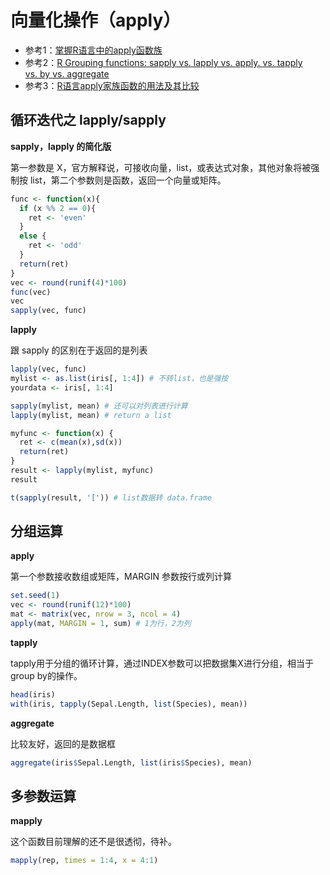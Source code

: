 # 向量化操作（apply）

- 参考1：[掌握R语言中的apply函数族](http://blog.fens.me/r-apply/)
- 参考2：[R Grouping functions: sapply vs. lapply vs. apply. vs. tapply vs. by vs. aggregate](http://stackoverflow.com/questions/3505701/r-grouping-functions-sapply-vs-lapply-vs-apply-vs-tapply-vs-by-vs-aggrega)
- 参考3：[R语言apply家族函数的用法及其比较](http://www.xueqing.tv/cms/article/158)

## 循环迭代之 lapply/sapply

**sapply，lapply 的简化版**

第一参数是 X，官方解释说，可接收向量，list，或表达式对象，其他对象将被强制按 list，第二个参数则是函数，返回一个向量或矩阵。

```r
func <- function(x){
  if (x %% 2 == 0){
    ret <- 'even'
  }
  else {
    ret <- 'odd'
  }
  return(ret)
}
vec <- round(runif(4)*100)
func(vec)
vec
sapply(vec, func)
```

**lapply**

跟 sapply 的区别在于返回的是列表

```r
lapply(vec, func)
mylist <- as.list(iris[, 1:4]) # 不转list，也是强按
yourdata <- iris[, 1:4]

sapply(mylist, mean) # 还可以对列表进行计算
lapply(mylist, mean) # return a list

myfunc <- function(x) {
  ret <- c(mean(x),sd(x))
  return(ret)
}
result <- lapply(mylist, myfunc)
result

t(sapply(result, '[')) # list数据转 data.frame
```

## 分组运算

**apply**

第一个参数接收数组或矩阵，MARGIN 参数按行或列计算

```r
set.seed(1)
vec <- round(runif(12)*100)
mat <- matrix(vec, nrow = 3, ncol = 4)
apply(mat, MARGIN = 1, sum) # 1为行，2为列
```

**tapply**

tapply用于分组的循环计算，通过INDEX参数可以把数据集X进行分组，相当于group by的操作。

```r
head(iris)
with(iris, tapply(Sepal.Length, list(Species), mean))
```

**aggregate**

比较友好，返回的是数据框

```r
aggregate(iris$Sepal.Length, list(iris$Species), mean)
```

## 多参数运算

**mapply**

这个函数目前理解的还不是很透彻，待补。
```r
mapply(rep, times = 1:4, x = 4:1)
```
